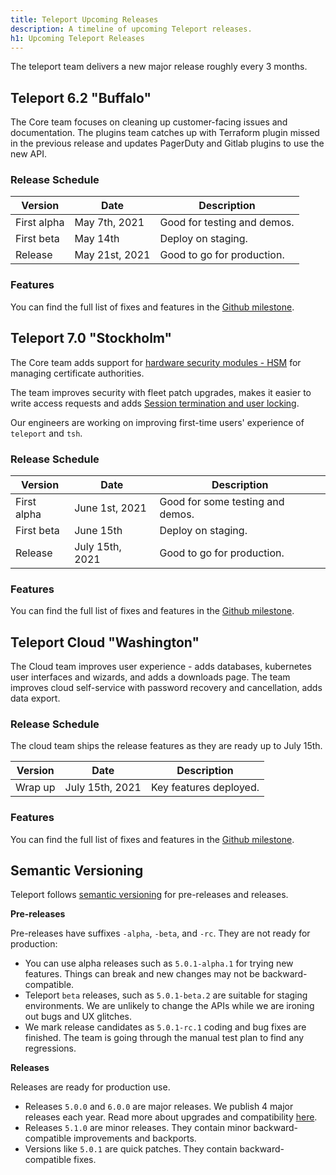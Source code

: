 ```yaml
---
title: Teleport Upcoming Releases
description: A timeline of upcoming Teleport releases.
h1: Upcoming Teleport Releases
---
```


The teleport team delivers a new major release roughly every 3 months.

## Teleport 6.2 "Buffalo"

The Core team focuses on cleaning up customer-facing issues and documentation.
The plugins team catches up with Terraform plugin missed in the previous release
and updates PagerDuty and Gitlab plugins to use the new API.

### Release Schedule

| Version | Date | Description |
| - | - | - |
| First alpha | May 7th, 2021 | Good for testing and demos. |
| First beta | May 14th | Deploy on staging. |
| Release | May 21st, 2021 | Good to go for production. |

### Features

You can find the full list of fixes and features in the
[Github milestone](https://github.com/gravitational/teleport/milestone/55).

## Teleport 7.0 "Stockholm"

The Core team adds support for [hardware security modules - HSM](https://github.com/gravitational/teleport/blob/master/rfd/0025-hsm.md) for managing certificate authorities.

The team improves security with fleet patch upgrades, makes it easier to write access requests
and adds [Session termination and user locking](https://github.com/gravitational/teleport/issues/3360).

Our engineers are working on improving first-time users' experience of `teleport` and `tsh`.

### Release Schedule

| Version | Date | Description |
| - | - | - |
| First alpha | June 1st, 2021 | Good for some testing and demos. |
| First beta | June 15th | Deploy on staging. |
| Release | July 15th, 2021 | Good to go for production. |

### Features

You can find the full list of fixes and features in the
[Github milestone](https://github.com/gravitational/teleport/milestone/54).

## Teleport Cloud "Washington"

The Cloud team improves user experience - adds databases, kubernetes user interfaces and wizards, and adds a downloads page.
The team improves cloud self-service with password recovery and cancellation, adds data export.

### Release Schedule

The cloud team ships the release features as they are ready up to July 15th.

| Version | Date | Description |
| - | - | - |
| Wrap up | July 15th, 2021 | Key features deployed. |

### Features

You can find the full list of fixes and features in the
[Github milestone](https://github.com/gravitational/teleport/milestone/54).

## Semantic Versioning

Teleport follows [semantic versioning](https://semver.org/) for pre-releases and releases.

**Pre-releases**

Pre-releases have suffixes `-alpha`, `-beta`, and `-rc`.
They are not ready for production:

- You can use alpha releases such as `5.0.1-alpha.1` for trying new features.
  Things can break and new changes may not be backward-compatible.
- Teleport `beta` releases, such as `5.0.1-beta.2` are suitable for staging environments.
  We are unlikely to change the APIs while we are ironing out bugs and UX glitches.
- We mark release candidates as `5.0.1-rc.1` coding and bug fixes are finished.
  The team is going through the manual test plan to find any regressions.

**Releases**

Releases are ready for production use.

- Releases `5.0.0` and `6.0.0` are major releases. We publish 4 major releases each year.
  Read more about upgrades and compatibility [here](../admin-guide.mdx#component-compatibility).
- Releases `5.1.0` are minor releases. They contain minor backward-compatible improvements and backports.
- Versions like `5.0.1` are quick patches. They contain backward-compatible fixes.
